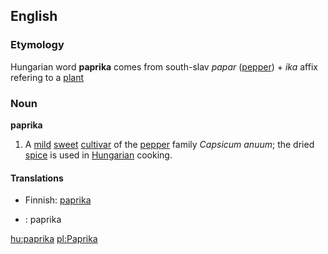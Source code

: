 {{wikipedia}}
==English==
=== Etymology ===
Hungarian word '''paprika''' comes from south-slav ''papar'' ([[pepper]]) + ''ika'' affix refering to a [[plant]]

===Noun===
'''paprika'''
#A [[mild]] [[sweet]] [[cultivar]] of the [[pepper]] family ''Capsicum anuum''; the dried [[spice]] is used in [[Hungarian]] cooking.

====Translations====
*Finnish: [[paprika]]
*{{sv}}: paprika

[[hu:paprika]]
[[pl:Paprika]]